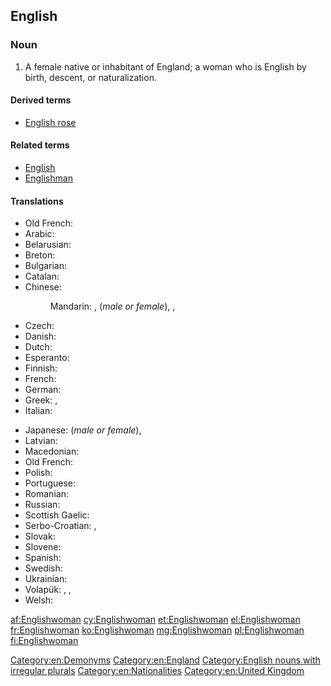 ==English==
{{rfc-auto}}

===Noun===
{{en-noun|Englishwomen}}

# A female native or inhabitant of England; a woman who is English by birth, descent, or naturalization.

====Derived terms====
* [[English rose]]

====Related terms====
* [[English]]
* [[Englishman]]

====Translations====
{{trans-top|a female native or inhabitant of England}}
* Old French: {{tø|fro|Engleise}}
* Arabic: {{t-|ar|إنجليزي|f|tr='ingilizíyya}}
* Belarusian: {{t-|be|англійка|f|tr=anhlíjka}}
* Breton: {{t+|br|Saozez|f}}
* Bulgarian: {{t-|bg|англичанка|f|tr=angličánka}}
* Catalan: {{t+|ca|anglesa|f}}
* Chinese:
*: Mandarin: {{t-|cmn|英國人|sc=Hani}},  {{t-|cmn|英国人|tr=Yīngguórén|sc=Hani}} (''male or female''),  {{t|cmn|英國女子|sc=Hani}},  {{t|cmn|英国女子|tr=Yīngguó nǚzǐ|sc=Hani}}
* Czech: {{t-|cs|Angličanka|f}}
* Danish: {{t-|da|englænderinde|c}}
* Dutch: {{t+|nl|Engelse|f}}
* Esperanto: {{t-|eo|Anglino}}
* Finnish: {{t+|fi|englantilainen}} {{t+|fi|nainen}}
* French: {{t+|fr|Anglaise|f}}
* German: {{t+|de|Engländerin|f}}
* Greek: {{t+|el|Αγγλίδα|f|tr=Anglída}},  {{t+|el|Εγγλέζα|f|tr=Engléza}}
* Italian: {{t+|it|inglese|f}}
{{trans-mid}}
* Japanese: {{t+|ja|イギリス人|tr=Igirisú-jin}} (''male or female''),  {{t-|ja|英国婦人|tr=えいこくふじん, Eikoku-fujin}}
* Latvian: {{t|lv|angliete}}
* Macedonian: {{t-|mk|Англичанка|f|tr=Anglíčanka}}
* Old French: {{tø|fro|Angloise|f}}
* Polish: {{t+|pl|Angielka|f}}
* Portuguese: {{t+|pt|inglesa|f}}
* Romanian: {{t-|ro|Englezoaica|f}}
* Russian: {{t+|ru|англичанка|f|tr=angličánka}}
* Scottish Gaelic: {{t-|gd|Ban-Sasannach|f}}
* Serbo-Croatian: {{t-|sh|Енглескиња|f|sc=Cyrl}},  {{t-|sh|Engleskinja|f}}
* Slovak: {{t-|sk|Angličanka|f}}
* Slovene: {{t-|sl|Angležinja|alt=Angléžinja|f}}
* Spanish: {{t-|es|inglesa|f}}
* Swedish: {{t+|sv|engelska|c}}
* Ukrainian: {{t-|uk|англійка|f|tr=anhlíjka}}
* Volapük: {{qualifier|♂♀}} {{t+|vo|Linglänan}}, {{qualifier|♂}} {{t-|vo|hi-Linglänan}}, {{qualifier|♀}} {{t-|vo|ji-Linglänan}}
* Welsh: {{t+|cy|Saesnes|f}}
{{trans-bottom}}

[[Category:en:Demonyms]]
[[Category:en:England]]
[[Category:English nouns with irregular plurals]]
[[Category:en:Nationalities]]
[[Category:en:United Kingdom]]

[[af:Englishwoman]]
[[cy:Englishwoman]]
[[et:Englishwoman]]
[[el:Englishwoman]]
[[fr:Englishwoman]]
[[ko:Englishwoman]]
[[mg:Englishwoman]]
[[pl:Englishwoman]]
[[fi:Englishwoman]]